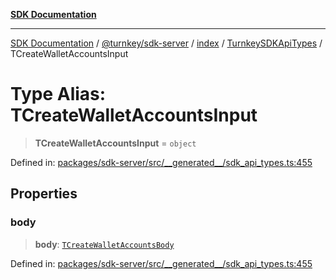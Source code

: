 [**SDK Documentation**](../../../../../../README.mdx)

***

[SDK Documentation](../../../../../../packages.mdx) / [@turnkey/sdk-server](../../../../README.mdx) / [index](../../../README.mdx) / [TurnkeySDKApiTypes](../README.mdx) / TCreateWalletAccountsInput

# Type Alias: TCreateWalletAccountsInput

> **TCreateWalletAccountsInput** = `object`

Defined in: [packages/sdk-server/src/\_\_generated\_\_/sdk\_api\_types.ts:455](https://github.com/tkhq/sdk/blob/078f5423e923fbd1d7fd39440402d7f01d09c3d0/packages/sdk-server/src/__generated__/sdk_api_types.ts#L455)

## Properties

### body

> **body**: [`TCreateWalletAccountsBody`](TCreateWalletAccountsBody.mdx)

Defined in: [packages/sdk-server/src/\_\_generated\_\_/sdk\_api\_types.ts:455](https://github.com/tkhq/sdk/blob/078f5423e923fbd1d7fd39440402d7f01d09c3d0/packages/sdk-server/src/__generated__/sdk_api_types.ts#L455)
